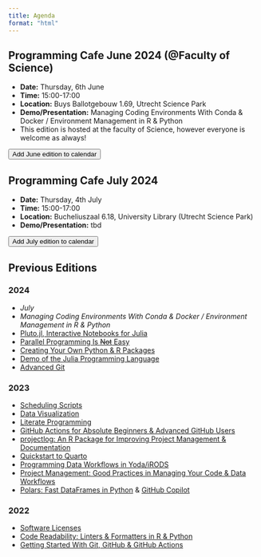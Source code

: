 ```yaml
---
title: Agenda
format: "html"
---
```


::: {.callout-note icon=false}

## Programming Cafe June 2024 (@Faculty of Science)

- **Date:** Thursday, 6th June
- **Time:** 15:00-17:00
- **Location:** Buys Ballotgebouw 1.69, Utrecht Science Park
- **Demo/Presentation:** Managing Coding Environments With Conda & Docker / Environment Management in R & Python 
- This edition is hosted at the faculty of Science, however everyone is welcome as always!

<a href='https://www.uu.nl/en/node/138938/ics' download="Programming-Cafe">
<button type="button" class="btn btn-primary btn-sm">Add June edition to calendar</button>
</a>

:::

::: {.callout-note icon=false}

## Programming Cafe July 2024

- **Date:** Thursday, 4th July
- **Time:** 15:00-17:00
- **Location:** Bucheliuszaal 6.18, University Library (Utrecht Science Park)
- **Demo/Presentation:** tbd

<a href='https://www.uu.nl/en/node/138939/ics' download="Programming-Cafe">
<button type="button" class="btn btn-primary btn-sm">Add July edition to calendar</button>
</a>

:::

## Previous Editions

### 2024

- _July_
- _Managing Coding Environments With Conda & Docker / Environment Management in R & Python_
- [Pluto.jl, Interactive Notebooks for Julia](posts/2024-05-02_pluto/index.qmd)
- [Parallel Programming Is ~~Not~~ Easy](posts/2024-04-04_parallel-programming/index.qmd)
- [Creating Your Own Python & R Packages](posts/2024-03-07_packaging/index.qmd)
- [Demo of the Julia Programming Language](posts/2024-02-08_julia/index.qmd) 
- [Advanced Git](posts/2024-01-11_advanced-git/index.qmd)

### 2023

- [Scheduling Scripts](posts/2023-11-02_scheduling-scripts/index.qmd)
- [Data Visualization](posts/2023-10-05_data-visualization/index.qmd)
- [Literate Programming](posts/2023-09-07_literate-programming/index.qmd)
- [GitHub Actions for Absolute Beginners & Advanced GitHub Users](posts/2023-06-28_github-actions/index.qmd)
- [projectlog: An R Package for Improving Project Management & Documentation](posts/2023-05-31_projectlog/index.qmd)
- [Quickstart to Quarto](posts/2023-04-26_quickstart-to-quarto/index.qmd)
- [Programming Data Workflows in Yoda/iRODS](posts/2023-03-29_yoda-irods-workflows/index.qmd)
- [Project Management: Good Practices in Managing Your Code & Data Workflows](posts/2023-02-22_project-management/index.qmd)
- [Polars: Fast DataFrames in Python](posts/2023-01-25_polars/index.qmd) & [GitHub Copilot](posts/2023-01-25_github-copilot/index.qmd)

### 2022

- [Software Licenses](posts/2022-11-30_software-licenses/index.qmd)
- [Code Readability: Linters & Formatters in R & Python](posts/2022-10-26_code-readability/index.qmd)
- [Getting Started With Git, GitHub & GitHub Actions](posts/2022-09-28_git-and-github/index.qmd)































